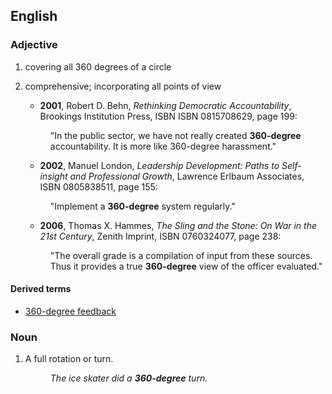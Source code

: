 ==English==

===Adjective===
{{en-adj|-}}

# covering all 360 degrees of a circle
# {{by extension}} comprehensive; incorporating all points of view
#*'''2001''', Robert D. Behn, ''Rethinking Democratic Accountability'', Brookings Institution Press, ISBN ISBN 0815708629, page 199:
#:"In the public sector, we have not really created '''360-degree''' accountability.  It is more like 360-degree harassment."
#*'''2002''', Manuel London, ''Leadership Development: Paths to Self-insight and Professional Growth'', Lawrence Erlbaum Associates, ISBN 0805838511, page 155:
#:"Implement a '''360-degree''' system regularly."
#*'''2006''', Thomas X. Hammes, ''The Sling and the Stone: On War in the 21st Century'', Zenith Imprint, ISBN 0760324077, page 238:
#:"The overall grade is a compilation of input from these sources.  Thus it provides a true '''360-degree''' view of the officer evaluated."

====Derived terms====
*[[360-degree feedback]]

===Noun===
{{en-noun|sg=[[360]]-[[degree]]}}

# A full rotation or turn.
#: ''The ice skater did a '''360-degree''' turn.''

{{rfv|Isn't this only called a "360" never a "360-degree"?  Example given is for an adjective.}}